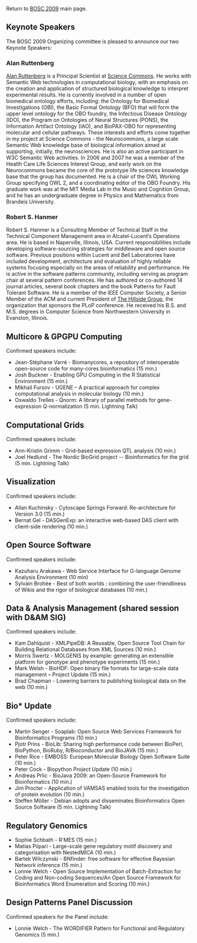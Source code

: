 Return to [[BOSC_2009 | BOSC 2009]] main page.

== Keynote Speakers ==

The BOSC 2009 Organizing committee is pleased to announce our two Keynote Speakers:

=== Alan Ruttenberg ===

[http://sciencecommons.org/about/whoweare/ruttenberg/ Alan Ruttenberg] is a Principal Scientist at [http://sciencecommons.org Science Commons].  He works with Semantic Web technologies in computational biology, with an emphasis on the creation and application of structured biological knowledge to interpret experimental results. He is currently involved in a number of open biomedical ontology efforts, including: the Ontology for Biomedical Investigations (OBI), the Basic Formal Ontology (BFO) that will form the upper level ontology for the OBO foundry, the Infectious Disease Ontology (IDO), the Program on Ontologies of Neural Structures (PONS), the Information Artifact Ontology (IAO), and BioPAX-OBO for representing molecular and cellular pathways. These interests and efforts come together in my project at Science Commons - the Neurocommons, a large scale Semantic Web knowledge base of biological information aimed at supporting, initially, the neurosciences. He is also an active participant in W3C Semantic Web activities. In 2006 and 2007 he was a member of the Health Care Life Sciences Interest Group, and early work on the Neurocommons became the core of the prototype life sciences knowledge base that the group has documented. He is a chair of the OWL Working Group specifying OWL 2, and a coordinating editor of the OBO Foundry. 
His graduate work was at the MIT Media Lab in the Music and Cognition Group, and he has an undergraduate degree in Physics and Mathematics from Brandeis University. 

=== Robert S. Hanmer ===

Robert S. Hanmer is a Consulting Member of Technical Staff in the Technical Component Management area in Alcatel-Lucent’s Operations area.  He is based in Naperville, Illinois, USA. Current responsibilities include developing software-sourcing strategies for middleware and open source software. Previous positions within Lucent and Bell Laboratories have included development, architecture and evaluation of highly reliable systems focusing especially on the areas of reliability and performance.  He is active in the software patterns community, including serving as program chair at several pattern conferences.  He has authored or co-authored 14 journal articles, several book chapters and the book Patterns for Fault Tolerant Software. He is a member of the IEEE Computer Society,  a Senior Member of the ACM and current President of [http://hillside.net/ The Hillside Group], the organization that sponsors the PLoP conference.  He received his B.S. and M.S. degrees in Computer Science from Northwestern University in Evanston, Illinois.

== Multicore & GPGPU Computing ==

Confirmed speakers include:

* Jean-Stéphane Varré - Biomanycores, a repository of interoperable open-source code for many-cores bioinformatics (15 min.)
* Josh Buckner - Enabling GPU Computing in the R Statistical Environment (15 min.)
* Mikhail Fursov - UGENE – A practical approach for complex computational analysis  in molecular biology (10 min.)
* Oswaldo Trelles - Qnorm: A library of parallel methods for gene-expression Q-normalization (5 min. Lightning Talk)

== Computational Grids ==

Confirmed speakers include:

* Ann-Kristin Grimm - Grid-based expression QTL analysis (10 min.)
* Joel Hedlund - The Nordic BioGrid project -- Bioinformatics for the grid (5 min. Lightning Talk)

== Visualization ==

Confirmed speakers include:

* Allan Kuchinsky - Cytoscape Springs Forward: Re-architecture for Version 3.0 (15 min.)
* Bernat Gel - DASGenExp: an interactive web-based DAS client with client-side rendering (10 min.)

== Open Source Software ==

Confirmed speakers include:

* Kazuharu Arakawa - Web Service Interface for G-language Genome Analysis Environment (10 min)
* Sylvain Brohée - Best of both worlds : combining the user-friendliness of Wikis and the rigor of biological databases (10 min.)

== Data & Analysis Management (shared session with D&AM SIG) ==

Confirmed speakers include:

* Kam Dahlquist - XMLPipeDB: A Reusable, Open Source Tool Chain for Building Relational Databases from XML Sources (10 min.)
* Morris Swertz - MOLGENIS by example: generating an extensible platform for genotype and phenotype experiments (15 min.)
* Mark Welsh - BioHDF: Open binary file formats for large-scale data management – Project Update (15 min.)
* Brad Chapman - Lowering barriers to publishing biological data on the web (10 min.)

== Bio* Update ==

Confirmed speakers include:

* Martin Senger - Soaplab: Open Source Web Services Framework for Bioinformatics Programs (10 min.)
* Pjotr Prins - BioLib: Sharing high performance code between BioPerl, BioPython, BioRuby, R/Bioconductor and BioJAVA (15 min.)
* Peter Rice - EMBOSS: European Molecular Biology Open Software Suite (10 min.)
* Peter Cock - Biopython Project Update (10 min.)
* Andreas Prlic - BioJava 2009: an Open-Source Framework for Bioinformatics (10 min.)
* Jim Procter - Application of VAMSAS enabled tools for the investigation of protein evolution (10 min.)
* Steffen Möller - Debian adopts and disseminates Bioinformatics Open Source Software (5 min. Lightning Talk)

== Regulatory Genomics ==

* Sophie Schbath - R'MES (15 min.)
* Matias Piipari - Large-scale gene regulatory motif discovery and categorisation with NestedMICA (10 min.)
* Bartek Wilczynski - BNfinder: free software for effective Bayesian Network inference (15 min.)
* Lonnie Welch - Open Source Implementation of Batch-Extraction for Coding and Non-coding Sequences/An Open Source Framework for Bioinformatics  Word Enumeration and Scoring (10 min.)

== Design Patterns Panel Discussion ==

Confirmed speakers for the Panel include:

* Lonnie Welch - The WORDIFIER Pattern for Functional and Regulatory Genomics (5 min.)